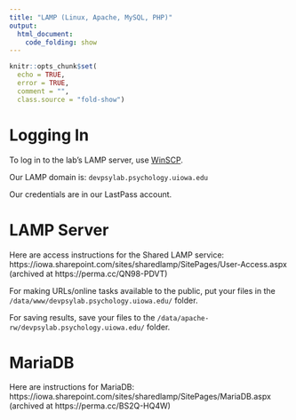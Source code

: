 ```yaml
---
title: "LAMP (Linux, Apache, MySQL, PHP)"
output:
  html_document:
    code_folding: show
---
```


```r
knitr::opts_chunk$set(
  echo = TRUE,
  error = TRUE,
  comment = "",
  class.source = "fold-show")
```

# Logging In

To log in to the lab's LAMP server, use [WinSCP](https://winscp.net/eng/download.php).

Our LAMP domain is: `devpsylab.psychology.uiowa.edu`

Our credentials are in our LastPass account.

# LAMP Server

Here are access instructions for the Shared LAMP service:
https://iowa.sharepoint.com/sites/sharedlamp/SitePages/User-Access.aspx (archived at https://perma.cc/QN98-PDVT)

For making URLs/online tasks available to the public, put your files in the `/data/www/devpsylab.psychology.uiowa.edu/` folder.

For saving results, save your files to the `/data/apache-rw/devpsylab.psychology.uiowa.edu/` folder.

# MariaDB

Here are instructions for MariaDB: https://iowa.sharepoint.com/sites/sharedlamp/SitePages/MariaDB.aspx (archived at https://perma.cc/BS2Q-HQ4W)
